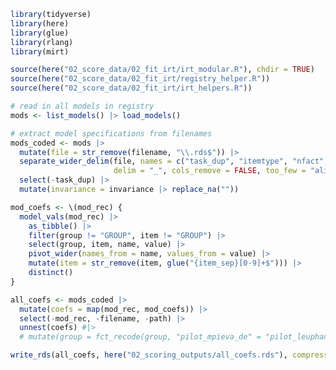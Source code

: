 ```r
library(tidyverse)
library(here)
library(glue)
library(rlang)
library(mirt)

source(here("02_score_data/02_fit_irt/irt_modular.R"), chdir = TRUE)
source(here("02_score_data/02_fit_irt/registry_helper.R"))
source(here("02_score_data/02_fit_irt/irt_helpers.R"))
```

```r
# read in all models in registry
mods <- list_models() |> load_models()

# extract model specifications from filenames
mods_coded <- mods |>
  mutate(file = str_remove(filename, "\\.rds$")) |>
  separate_wider_delim(file, names = c("task_dup", "itemtype", "nfact", "invariance"),
                       delim = "_", cols_remove = FALSE, too_few = "align_start") |>
  select(-task_dup) |>
  mutate(invariance = invariance |> replace_na(""))

mod_coefs <- \(mod_rec) {
  model_vals(mod_rec) |>
    as_tibble() |>
    filter(group != "GROUP", item != "GROUP") |>
    select(group, item, name, value) |>
    pivot_wider(names_from = name, values_from = value) |>
    mutate(item = str_remove(item, glue("{item_sep}[0-9]+$"))) |>
    distinct()
}

all_coefs <- mods_coded |>
  mutate(coefs = map(mod_rec, mod_coefs)) |>
  select(-mod_rec, -filename, -path) |>
  unnest(coefs) #|>
  # mutate(group = fct_recode(group, "pilot_mpieva_de" = "pilot_leuphana_de"))

write_rds(all_coefs, here("02_scoring_outputs/all_coefs.rds"), compress = "gz")
```
